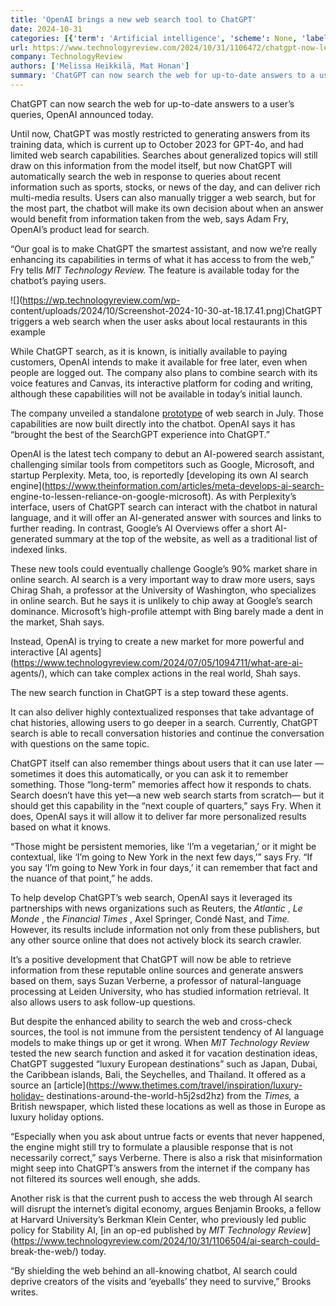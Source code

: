 ```yaml
---
title: 'OpenAI brings a new web search tool to ChatGPT'
date: 2024-10-31
categories: [{'term': 'Artificial intelligence', 'scheme': None, 'label': None}, {'term': 'App', 'scheme': None, 'label': None}]
url: https://www.technologyreview.com/2024/10/31/1106472/chatgpt-now-lets-you-search-the-internet/
company: TechnologyReview
authors: ['Melissa Heikkilä, Mat Honan']
summary: 'ChatGPT can now search the web for up-to-date answers to a user’s queries, OpenAI announced today.  Until now, ChatGPT was mostly restricted to generating answers from its training data, which is current up to October 2023 for GPT-4o, and had limited web search capabilities. Searches about generalized topics will still draw on this information from…'
---
```



ChatGPT can now search the web for up-to-date answers to a user’s queries,
OpenAI announced today.

Until now, ChatGPT was mostly restricted to generating answers from its
training data, which is current up to October 2023 for GPT-4o, and had limited
web search capabilities. Searches about generalized topics will still draw on
this information from the model itself, but now ChatGPT will automatically
search the web in response to queries about recent information such as sports,
stocks, or news of the day, and can deliver rich multi-media results. Users
can also manually trigger a web search, but for the most part, the chatbot
will make its own decision about when an answer would benefit from information
taken from the web, says Adam Fry, OpenAI’s product lead for search.

“Our goal is to make ChatGPT the smartest assistant, and now we’re really
enhancing its capabilities in terms of what it has access to from the web,”
Fry tells _MIT Technology Review._ The feature is available today for the
chatbot’s paying users.

![](https://wp.technologyreview.com/wp-
content/uploads/2024/10/Screenshot-2024-10-30-at-18.17.41.png)ChatGPT triggers
a web search when the user asks about local restaurants in this example

While ChatGPT search, as it is known, is initially available to paying
customers, OpenAI intends to make it available for free later, even when
people are logged out. The company also plans to combine search with its voice
features and Canvas, its interactive platform for coding and writing, although
these capabilities will not be available in today’s initial launch.

The company unveiled a standalone
[prototype](https://openai.com/index/searchgpt-prototype/) of web search in
July. Those capabilities are now built directly into the chatbot. OpenAI says
it has “brought the best of the SearchGPT experience into ChatGPT.”

OpenAI is the latest tech company to debut an AI-powered search assistant,
challenging similar tools from competitors such as Google, Microsoft, and
startup Perplexity. Meta, too, is reportedly [developing its own AI search
engine](https://www.theinformation.com/articles/meta-develops-ai-search-
engine-to-lessen-reliance-on-google-microsoft). As with Perplexity’s
interface, users of ChatGPT search can interact with the chatbot in natural
language, and it will offer an AI-generated answer with sources and links to
further reading. In contrast, Google’s AI Overviews offer a short AI-generated
summary at the top of the website, as well as a traditional list of indexed
links.

These new tools could eventually challenge Google’s 90% market share in online
search. AI search is a very important way to draw more users, says Chirag
Shah, a professor at the University of Washington, who specializes in online
search. But he says it is unlikely to chip away at Google’s search dominance.
Microsoft’s high-profile attempt with Bing barely made a dent in the market,
Shah says.

Instead, OpenAI is trying to create a new market for more powerful and
interactive [AI
agents](https://www.technologyreview.com/2024/07/05/1094711/what-are-ai-
agents/), which can take complex actions in the real world, Shah says.

The new search function in ChatGPT is a step toward these agents.

It can also deliver highly contextualized responses that take advantage of
chat histories, allowing users to go deeper in a search. Currently, ChatGPT
search is able to recall conversation histories and continue the conversation
with questions on the same topic.

ChatGPT itself can also remember things about users that it can use later
—sometimes it does this automatically, or you can ask it to remember
something. Those “long-term” memories affect how it responds to chats. Search
doesn’t have this yet—a new web search starts from scratch— but it should get
this capability in the “next couple of quarters,” says Fry. When it does,
OpenAI says it will allow it to deliver far more personalized results based on
what it knows.

“Those might be persistent memories, like ‘I’m a vegetarian,’ or it might be
contextual, like ‘I’m going to New York in the next few days,’” says Fry. “If
you say ‘I’m going to New York in four days,’ it can remember that fact and
the nuance of that point,” he adds.

To help develop ChatGPT’s web search, OpenAI says it leveraged its
partnerships with news organizations such as Reuters, the _Atlantic_ , _Le
Monde_ , the _Financial Times_ , Axel Springer, Condé Nast, and _Time._
However, its results include information not only from these publishers, but
any other source online that does not actively block its search crawler.  

It’s a positive development that ChatGPT will now be able to retrieve
information from these reputable online sources and generate answers based on
them, says Suzan Verberne, a professor of natural-language processing at
Leiden University, who has studied information retrieval. It also allows users
to ask follow-up questions.

But despite the enhanced ability to search the web and cross-check sources,
the tool is not immune from the persistent tendency of AI language models to
make things up or get it wrong. When _MIT Technology Review_ tested the new
search function and asked it for vacation destination ideas, ChatGPT suggested
“luxury European destinations” such as Japan, Dubai, the Caribbean islands,
Bali, the Seychelles, and Thailand. It offered as a source an
[article](https://www.thetimes.com/travel/inspiration/luxury-holiday-
destinations-around-the-world-h5j2sd2hz) from the _Times,_ a British
newspaper, which listed these locations as well as those in Europe as luxury
holiday options.

“Especially when you ask about untrue facts or events that never happened, the
engine might still try to formulate a plausible response that is not
necessarily correct,” says Verberne. There is also a risk that misinformation
might seep into ChatGPT’s answers from the internet if the company has not
filtered its sources well enough, she adds.

Another risk is that the current push to access the web through AI search will
disrupt the internet’s digital economy, argues Benjamin Brooks, a fellow at
Harvard University’s Berkman Klein Center, who previously led public policy
for Stability AI, [in an op-ed published by  _MIT Technology
Review_](https://www.technologyreview.com/2024/10/31/1106504/ai-search-could-
break-the-web/) today.

“By shielding the web behind an all-knowing chatbot, AI search could deprive
creators of the visits and ‘eyeballs’ they need to survive,” Brooks writes.


